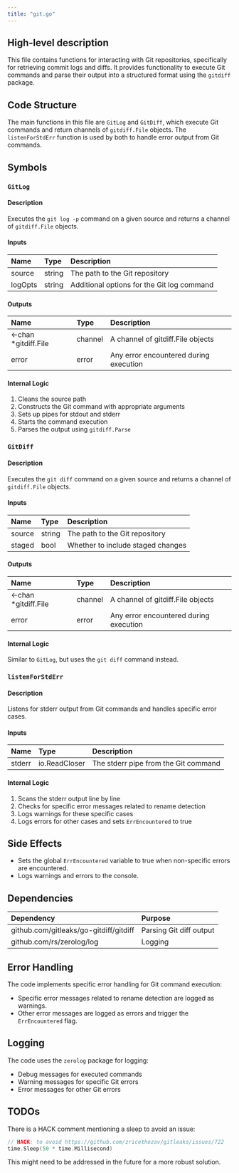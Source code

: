 ```yaml
---
title: "git.go"
---
```


## High-level description
This file contains functions for interacting with Git repositories, specifically for retrieving commit logs and diffs. It provides functionality to execute Git commands and parse their output into a structured format using the `gitdiff` package.

## Code Structure
The main functions in this file are `GitLog` and `GitDiff`, which execute Git commands and return channels of `gitdiff.File` objects. The `listenForStdErr` function is used by both to handle error output from Git commands.

## Symbols

### `GitLog`
#### Description
Executes the `git log -p` command on a given source and returns a channel of `gitdiff.File` objects.

#### Inputs
| Name | Type | Description |
|:-----|:-----|:------------|
| source | string | The path to the Git repository |
| logOpts | string | Additional options for the Git log command |

#### Outputs
| Name | Type | Description |
|:-----|:-----|:------------|
| &lt;-chan *gitdiff.File | channel | A channel of gitdiff.File objects |
| error | error | Any error encountered during execution |

#### Internal Logic
1. Cleans the source path
2. Constructs the Git command with appropriate arguments
3. Sets up pipes for stdout and stderr
4. Starts the command execution
5. Parses the output using `gitdiff.Parse`

### `GitDiff`
#### Description
Executes the `git diff` command on a given source and returns a channel of `gitdiff.File` objects.

#### Inputs
| Name | Type | Description |
|:-----|:-----|:------------|
| source | string | The path to the Git repository |
| staged | bool | Whether to include staged changes |

#### Outputs
| Name | Type | Description |
|:-----|:-----|:------------|
| &lt;-chan *gitdiff.File | channel | A channel of gitdiff.File objects |
| error | error | Any error encountered during execution |

#### Internal Logic
Similar to `GitLog`, but uses the `git diff` command instead.

### `listenForStdErr`
#### Description
Listens for stderr output from Git commands and handles specific error cases.

#### Inputs
| Name | Type | Description |
|:-----|:-----|:------------|
| stderr | io.ReadCloser | The stderr pipe from the Git command |

#### Internal Logic
1. Scans the stderr output line by line
2. Checks for specific error messages related to rename detection
3. Logs warnings for these specific cases
4. Logs errors for other cases and sets `ErrEncountered` to true

## Side Effects
- Sets the global `ErrEncountered` variable to true when non-specific errors are encountered.
- Logs warnings and errors to the console.

## Dependencies
| Dependency | Purpose |
|:-----------|:--------|
| github.com/gitleaks/go-gitdiff/gitdiff | Parsing Git diff output |
| github.com/rs/zerolog/log | Logging |

## Error Handling
The code implements specific error handling for Git command execution:
- Specific error messages related to rename detection are logged as warnings.
- Other error messages are logged as errors and trigger the `ErrEncountered` flag.

## Logging
The code uses the `zerolog` package for logging:
- Debug messages for executed commands
- Warning messages for specific Git errors
- Error messages for other Git errors

## TODOs
There is a HACK comment mentioning a sleep to avoid an issue:
```go
// HACK: to avoid https://github.com/zricethezav/gitleaks/issues/722
time.Sleep(50 * time.Millisecond)
```
This might need to be addressed in the future for a more robust solution.